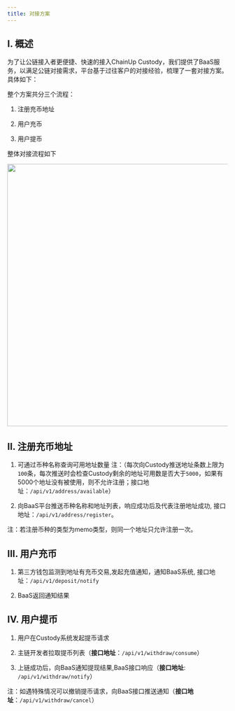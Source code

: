 ---
title: 对接方案
---

## I. 概述

为了让公链接入者更便捷、快速的接入ChainUp Custody，我们提供了BaaS服务，以满足公链对接需求，平台基于过往客户的对接经验，梳理了一套对接方案。具体如下：

整个方案共分三个流程：

1. 注册充币地址

2. 用户充币

3. 用户提币

整体对接流程如下

<div className="w-full flex items-center justify-center">
    <img src="/images/apis/bass-flow_cn.png" width="600"/>
</div>

## II. 注册充币地址

1. 可通过币种名称查询可用地址数量 注：（每次向Custody推送地址条数上限为`100`条，每次推送时会检查Custody剩余的地址可用数是否大于`5000`，如果有5000个地址没有被使用，则不允许注册；接口地址：`/api/v1/address/available`）

2. 向BaaS平台推送币种名称和地址列表，响应成功后及代表注册地址成功, 接口地址：`/api/v1/address/register`。

注：若注册币种的类型为memo类型，则同一个地址只允许注册一次。

## III. 用户充币

1. 第三方钱包监测到地址有充币交易,发起充值通知，通知BaaS系统,  接口地址：`/api/v1/deposit/notify`

2. BaaS返回通知结果

## IV. 用户提币

1. 用户在Custody系统发起提币请求

2. 主链开发者拉取提币列表（**接口地址**：`/api/v1/withdraw/consume`）

3. 上链成功后，向BaaS通知提现结果,BaaS接口响应（**接口地址**: `/api/v1/withdraw/notify`）

注：如遇特殊情况可以撤销提币请求，向BaaS接口推送通知（**接口地址**：`/api/v1/withdraw/cancel`）